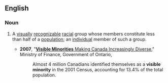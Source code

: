 ==English==
{{wikipedia}}
===Noun===

{{en-noun|[[visible]] [[minority]]|visible minorities}}

# {{Canada}} A [[visually]] [[recognizable]] [[racial]] group whose members constitute less than half of a [[population]]; an [[individual]] member of such a group.
#*'''2007''', "[http://www.fin.gov.on.ca/english/economy/demographics/census/cenhi6.html '''Visible Minorities''' Making Canada Increasingly Diverse]," Ministry of Finance, Government of Ontario,
#*:Almost 4 million Canadians identified themselves as a '''visible minority''' in the 2001 Census, accounting for 13.4% of the total population.